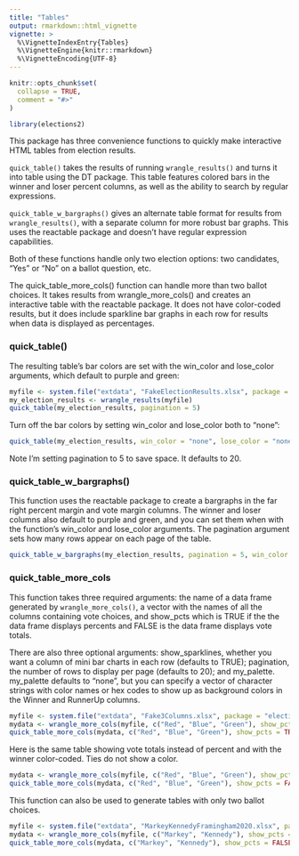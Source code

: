 ```yaml
---
title: "Tables"
output: rmarkdown::html_vignette
vignette: >
  %\VignetteIndexEntry{Tables}
  %\VignetteEngine{knitr::rmarkdown}
  %\VignetteEncoding{UTF-8}
---
```


```r
knitr::opts_chunk$set(
  collapse = TRUE,
  comment = "#>"
)
```

```r
library(elections2)
```

This package has three convenience functions to quickly make interactive HTML tables from election results. 

`quick_table()` takes the results of running `wrangle_results()` and turns it into table using the DT package. This table features colored bars in the winner and loser percent columns, as well as the ability to search by regular expressions. 

`quick_table_w_bargraphs()` gives an alternate table format for results from `wrangle_results()`, with a separate column for more robust bar graphs. This uses the reactable package and doesn't have regular expression capabilities.

Both of these functions handle only two election options: two candidates, "Yes" or "No" on a ballot question, etc.

The quick_table_more_cols() function can handle more than two ballot choices. It takes results from wrangle_more_cols() and creates an interactive table with the reactable package. It does not have color-coded results, but it does include sparkline bar graphs in each row for results when data is displayed as percentages.

### quick_table()

The resulting table's bar colors are set with the win_color and lose_color arguments, which default to purple and green:

```r
myfile <- system.file("extdata", "FakeElectionResults.xlsx", package = "elections2")
my_election_results <- wrangle_results(myfile)
quick_table(my_election_results, pagination = 5)


```

Turn off the bar colors by setting win_color and lose_color both to "none":

```r
quick_table(my_election_results, win_color = "none", lose_color = "none", pagination = 5)
```

Note I'm setting pagination to 5 to save space. It defaults to 20.

### quick_table_w_bargraphs() 

This function uses the reactable package to create a bargraphs in the far right percent margin and vote margin columns. The winner and loser columns also default to purple and green, and you can set them when with the function's win_color and lose_color arguments. The pagination argument sets how many rows appear on each page of the table.

```r
quick_table_w_bargraphs(my_election_results, pagination = 5, win_color  = "#c2a5cf", lose_color = "#a6dba0")
```

### quick_table_more_cols

This function takes three required arguments: the name of a data frame generated by `wrangle_more_cols()`, a vector with the names of all the columns containing vote choices, and show_pcts which is TRUE if the the data frame displays percents and FALSE is the data frame displays vote totals. 

There are also three optional arguments: show_sparklines, whether you want a column of mini bar charts in each row (defaults to TRUE);  pagination, the number of rows to display per page (defaults to 20); and my_palette. my_palette defaults to "none", but you can specify a vector of character strings with color names or hex codes to show up as background colors in the Winner and RunnerUp columns.

```r
myfile <- system.file("extdata", "Fake3Columns.xlsx", package = "elections2")
mydata <- wrangle_more_cols(myfile, c("Red", "Blue", "Green"), show_pcts = TRUE, show_runnerup = FALSE)
quick_table_more_cols(mydata, c("Red", "Blue", "Green"), show_pcts = TRUE)
```

Here is the same table showing vote totals instead of percent and with the winner color-coded. Ties do not show a color.


```r
mydata <- wrangle_more_cols(myfile, c("Red", "Blue", "Green"), show_pcts = FALSE, show_runnerup = FALSE)
quick_table_more_cols(mydata, c("Red", "Blue", "Green"), show_pcts = FALSE, my_palette = c("#DF536B", "#2297E6","green"))
```



This function can also be used to generate tables with only two ballot choices. 


```r
myfile <- system.file("extdata", "MarkeyKennedyFramingham2020.xlsx", package = "elections2")
mydata <- wrangle_more_cols(myfile, c("Markey", "Kennedy"), show_pcts = FALSE, show_runnerup = FALSE)
quick_table_more_cols(mydata, c("Markey", "Kennedy"), show_pcts = FALSE)
```





